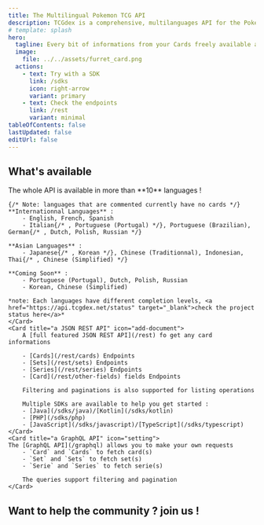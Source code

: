 ```yaml
---
title: The Multilingual Pokemon TCG API
description: TCGdex is a comprehensive, multilanguages API for the Pokémon TCG (trading card game), offering detailed information on card sets, individual cards, and related informations, the whole thing being available in 6 languages.
# template: splash
hero:
  tagline: Every bit of informations from your Cards freely available and open source !
  image:
    file: ../../assets/furret_card.png
  actions:
    - text: Try with a SDK
      link: /sdks
      icon: right-arrow
      variant: primary
    - text: Check the endpoints
      link: /rest
      variant: minimal
tableOfContents: false
lastUpdated: false
editUrl: false
---
```



## What's available

<CardGrid stagger>
	<Card title="10 languages and counting" icon="heart">
	The whole API is available in more than **10** languages !

	{/* Note: languages that are commented currently have no cards */}
	**Internationnal Languages** :
		- English, French, Spanish
		- Italian{/* , Portuguese (Portugal) */}, Portuguese (Brazilian), German{/* , Dutch, Polish, Russian */}

	**Asian Languages** :
		- Japanese{/* , Korean */}, Chinese (Traditionnal), Indonesian, Thai{/* , Chinese (Simplified) */}

	**Coming Soon** :
		- Portuguese (Portugal), Dutch, Polish, Russian
		- Korean, Chinese (Simplified)

	*note: Each languages have different completion levels, <a href="https://api.tcgdex.net/status" target="_blank">check the project status here</a>*
	</Card>
	<Card title="a JSON REST API" icon="add-document">
		A [full featured JSON REST API](/rest) fo get any card informations

		- [Cards](/rest/cards) Endpoints
		- [Sets](/rest/sets) Endpoints
		- [Series](/rest/series) Endpoints
		- [Card](/rest/other-fields) fields Endpoints

		Filtering and paginations is also supported for listing operations

		Multiple SDKs are available to help you get started :
		- [Java](/sdks/java)/[Kotlin](/sdks/kotlin)
		- [PHP](/sdks/php)
		- [JavaScript](/sdks/javascript)/[TypeScript](/sdks/typescript)
	</Card>
	<Card title="a GraphQL API" icon="setting">
	The [GraphQL API](/graphql) allows you to make your own requests
		- `Card` and `Cards` to fetch card(s)
		- `Set` and `Sets` to fetch set(s)
		- `Serie` and `Series` to fetch serie(s)

		The queries support filtering and pagination
	</Card>
</CardGrid>

## Want to help the community ? join us !

<CardGrid>
	<LinkCard target="_blank" href="https://discord.gg/NehYTAhsZE" title="Join our Discord" description="Discord is our main way of communication between the community members" />
	<LinkCard target="_blank" href="https://github.com/tcgdex/cards-database" title="Star the repository !" description="Help our repository go to the moon by staring it on Github" />
	<LinkCard target="_blank" href="https://github.com/tcgdex/cards-database" title="Contribute" description="Contributing will help you cand other community members" />
	<LinkCard target="_blank" href="https://github.com/sponsors/tcgdex" title="Sponsor the project" description="The API is costly to run, plus you get some payback on your investment :D" />
</CardGrid>
